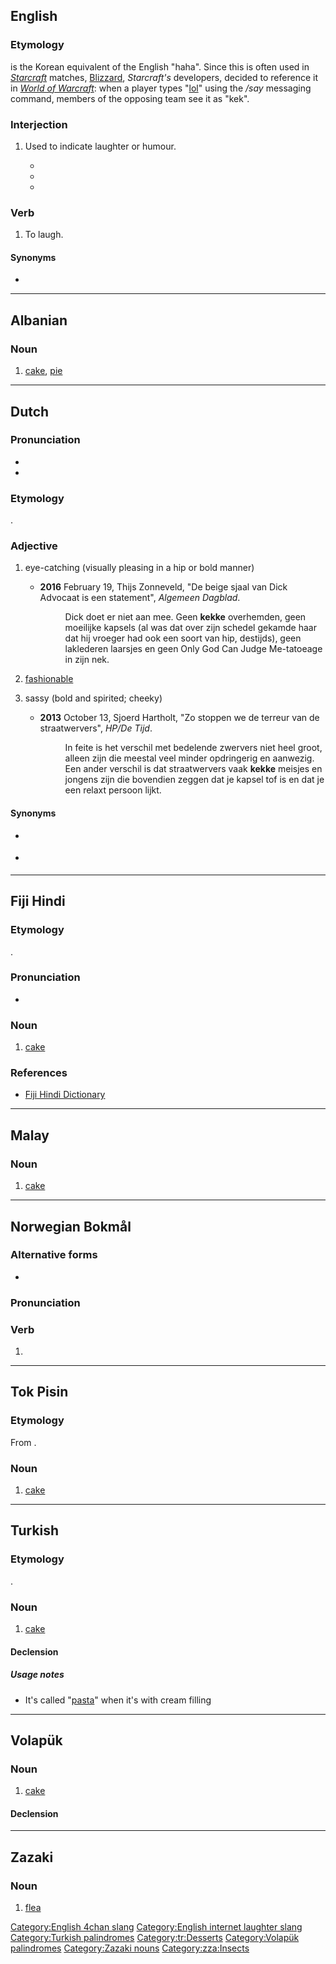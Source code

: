 {{also|kék|kèk|KÉK}}
==English==

===Etymology===
{{m|ko|ㅋ|Keke}} is the Korean equivalent of the English "haha".<!-- Korean keyboards have nothing to do with this. --> Since this is often used in ''[[w:Starcraft|Starcraft]]'' matches, [[w:Blizzard Entertainment|Blizzard]], ''Starcraft's'' developers, decided to reference it in ''[[w:World of Warcraft|World of Warcraft]]'': when a player types "[[lol]]" using the ''/say'' messaging command, members of the opposing team see it as "kek".

===Interjection===
{{en-intj}}

# {{lb|en|Internet slang|video games}} Used to indicate laughter or humour.
#* {{quote-newsgroup|date=13 October 2007|author=The Cynic [username]|title=Re: Nobel Peace belong to me.|url=https://groups.google.com/forum/#!original/alt.politics.bush/zTX6sj-z_30/rMl0Z-hQ2vQJ|newsgroup=alt.politics.bush|passage=Now Freakie boy, for a tasty doggie biscuit, can you try saying that again without any grammatical error?<br />'''kek kek kek kek kek'''}}
#* {{quote-newsgroup|date=11 December 2013|author=Steve Nickolas|title=Re: 1984 Apple IIe Owner's Manual|url=https://groups.google.com/forum/#!original/comp.sys.apple2/LlCS8JaN7AA/aGKzYFeS26oJ|newsgroup=comp.sys.apple2|passage=Top '''kek'''.<br /><br />I can't believe Apple would derp like THAT, at least the Apple of the mid-1980s.}}
#* {{quote-newsgroup|date=19 February 2014|author=Checkmate [username] (quoting [Tor] Friendly Neighborhood Vote> Wrangler Emeritus [username])|title=Checkmate's Discount House of Spatulas|url=https://groups.google.com/forum/#!original/alt.usenet.kooks/pzGYAgWMr9Q/69LBTa407m4J|newsgroup=alt.usenet.kooks|passage=> "an hour or two a day" "chasing old Checkmate posts."<br />><br />>'''kek'''}}

===Verb===
{{en-verb|keks|keking|kek'd}}

# {{lb|en|internet slang}} To laugh.

====Synonyms====
* {{l|en|LOL}}

[[Category:English 4chan slang]]
[[Category:English internet laughter slang]]

----

==Albanian==

===Noun===
{{sq-noun|g=n}}

# [[cake]], [[pie]]

----

==Dutch==

===Pronunciation===
* {{rhymes|ɛk|lang=nl}}
* {{IPA|/kɛk/|lang=nl}}

===Etymology===
{{borrowing|nl|de|keck}}.

===Adjective===
{{head|nl|adjective}}

# {{lb|nl|Netherlands}} eye-catching (visually pleasing in a hip or bold manner)
#* '''2016''' February 19, Thijs Zonneveld, "De beige sjaal van Dick Advocaat is een statement", ''Algemeen Dagblad''.
#*: Dick doet er niet aan mee. Geen '''kekke''' overhemden, geen moeilijke kapsels (al was dat over zijn schedel gekamde haar dat hij vroeger had ook een soort van hip, destijds), geen laklederen laarsjes en geen Only God Can Judge Me-tatoeage in zijn nek.
# {{lb|nl|Netherlands|by extension}} [[fashionable]]
# {{lb|nl|Netherlands}} sassy (bold and spirited; cheeky)
#* '''2013''' October 13, Sjoerd Hartholt, "Zo stoppen we de terreur van de straatwervers", ''HP/De Tijd''.
#*: In feite is het verschil met bedelende zwervers niet heel groot, alleen zijn die meestal veel minder opdringerig en aanwezig. Een ander verschil is dat straatwervers vaak '''kekke''' meisjes en jongens zijn die bovendien zeggen dat je kapsel tof is en dat je een relaxt persoon lijkt.

====Synonyms====
* {{sense|sassy, spirited}} {{l|nl|kittig}}
* {{sense|visually appealing}} {{l|nl|blits}}

----

==Fiji Hindi==

===Etymology===
{{borrowing|hif|en|cake}}.

===Pronunciation===
* {{IPA|/keːk/|lang=hif}}

===Noun===
{{head|hif|noun}}

# [[cake]]

===References===
* [http://web.archive.org/20080308065956/www.geocities.com/fijihindi/FijiHindiEnglishDict.htm#k Fiji Hindi Dictionary]

----

==Malay==

===Noun===
{{head|ms|noun}}

# [[cake]]

----

==Norwegian Bokmål==

===Alternative forms===
* {{l|nb|keik}}

===Pronunciation===
{{IPA|[çeːk]|lang=no}}

===Verb===
{{head|nb|verb form}}

# {{past tense of|kike|lang=nb}}

----

==Tok Pisin==

===Etymology===
From {{etyl|en|tpi}} {{m|en|cake}}.

===Noun===
{{head|tpi|noun}}

# [[cake]]

----

==Turkish==

===Etymology===
{{borrowing|tr|en|cake}}.

===Noun===
{{tr-noun|i|ler}}

# [[cake]]

====Declension====
{{tr-noun-c|e|t}}

=====Usage notes=====
* It's called "[[pasta]]" when it's with cream filling

[[Category:Turkish palindromes]]
[[Category:tr:Desserts]]

----

==Volapük==

===Noun===
{{vo-noun}}

# [[cake]]

====Declension====
{{vo-decl-noun}}

[[Category:Volapük palindromes]]

----

==Zazaki==

===Noun===
{{head|zza|nouns}}

# [[flea]]

[[Category:Zazaki nouns]]
[[Category:zza:Insects]]